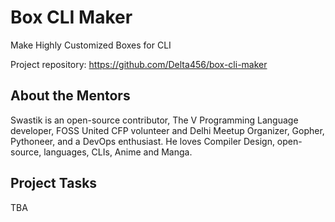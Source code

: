 # Box CLI Maker 

Make Highly Customized Boxes for CLI

Project repository: https://github.com/Delta456/box-cli-maker

## About the Mentors

Swastik is an open-source contributor, The V Programming Language developer, FOSS United CFP volunteer and Delhi Meetup Organizer, Gopher, Pythoneer, and a DevOps enthusiast. He loves Compiler Design, open-source, languages, CLIs, Anime and Manga.

## Project Tasks

TBA
